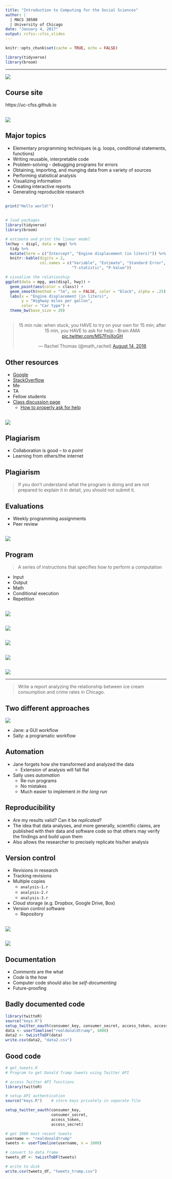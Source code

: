 ```yaml
---
title: "Introduction to Computing for the Social Sciences"
author: |
  | MACS 30500
  | University of Chicago
date: "January 4, 2017"
output: rcfss::cfss_slides
---
```


```r
knitr::opts_chunk$set(cache = TRUE, echo = FALSE)

library(tidyverse)
library(broom)
```

----

![](../images/ben_soltoff.jpg)

## Course site

https://uc-cfss.github.io

## {.center}

![](../images/bruce_computer.gif)


## Major topics

* Elementary programming techniques (e.g. loops, conditional statements, functions)
* Writing reusable, interpretable code
* Problem-solving - debugging programs for errors
* Obtaining, importing, and munging data from a variety of sources
* Performing statistical analysis
* Visualizing information
* Creating interactive reports
* Generating reproducible research

## {.center}

```r
print("Hello world!")
```

## {.scrollable}

```r
# load packages
library(tidyverse)
library(broom)

# estimate and print the linear model
lm(hwy ~ displ, data = mpg) %>%
  tidy %>%
  mutate(term = c("Intercept", "Engine displacement (in liters)")) %>%
  knitr::kable(digits = 2,
               col.names = c("Variable", "Estimate", "Standard Error",
                             "T-statistic", "P-Value"))

# visualize the relationship
ggplot(data = mpg, aes(displ, hwy)) + 
  geom_point(aes(color = class)) +
  geom_smooth(method = "lm", se = FALSE, color = "black", alpha = .25) +
  labs(x = "Engine displacement (in liters)",
       y = "Highway miles per gallon",
       color = "Car type") +
  theme_bw(base_size = 20)
```

## {.center}

<center>
<blockquote class="twitter-tweet" data-lang="en"><p lang="en" dir="ltr">15 min rule: when stuck, you HAVE to try on your own for 15 min; after 15 min, you HAVE to ask for help.- Brain AMA <a href="https://t.co/MS7FnjXoGH">pic.twitter.com/MS7FnjXoGH</a></p>&mdash; Rachel Thomas (@math_rachel) <a href="https://twitter.com/math_rachel/status/764931533383749632">August 14, 2016</a></blockquote>
<script async src="http://platform.twitter.com/widgets.js" charset="utf-8"></script>
</center>

## Other resources

* [Google](https://www.google.com)
* [StackOverflow](http://stackoverflow.com/)
* Me
* TA
* Fellow students
* [Class discussion page](https://github.com/uc-cfss/Discussion)
    * [How to properly ask for help](https://uc-cfss.github.io/hw00_asking_questions.html)

## {.center}

![](../images/plagiarism.jpg)

## Plagiarism

* Collaboration is good -- *to a point*
* Learning from others/the internet

## Plagiarism

> If you don't understand what the program is doing and are not prepared to explain it in detail, you should not submit it.

## Evaluations

* Weekly programming assignments
* Peer review

## {.center}

![](../images/data-science/base.png)


## Program

> A series of instructions that specifies how to perform a computation

* Input
* Output
* Math
* Conditional execution
* Repetition

## {.center}

![](../images/windows_3.1.png)

## {.center}

![](../images/mac_os_x.png)

## {.center}

![](../images/android_phones.jpg)

## {.center}

![](../images/stata14.png)

## {.center}

![](../images/shell.png)

----

> Write a report analyzing the relationship between ice cream consumption and crime rates in Chicago.

## Two different approaches

![](../images/data-science/base.png)

* Jane: a GUI workflow
* Sally: a programatic workflow

## Automation

* Jane forgets how she transformed and analyzed the data
    * Extension of analysis will fall flat
* Sally uses *automation*
    * Re-run programs
    * No mistakes
    * Much easier to implement *in the long run*

## Reproducibility

* Are my results valid? Can it be *replicated*?
* The idea that data analyses, and more generally, scientific claims, are published with their data and software code so that others may verify the findings and build upon them
* Also allows the researcher to precisely replicate his/her analysis

## Version control

* Revisions in research
* Tracking revisions
* Multiple copies
    * `analysis-1.r`
    * `analysis-2.r`
    * `analysis-3.r`
* Cloud storage (e.g. Dropbox, Google Drive, Box)
* Version control software
    * Repository

## {.center}

![](../images/vcs-local.png)

## {.center}

![](../images/vcs-distributed.png)

## Documentation

* *Comments* are the what
* *Code* is the how
* Computer code should also be *self-documenting*
* Future-proofing

## Badly documented code

```r
library(twitteR)
source("keys.R")
setup_twitter_oauth(consumer_key, consumer_secret, access_token, access_secret)
data <- userTimeline("realdonaldtrump", 1000)
data2 <- twListToDF(data)
write.csv(data2, "data2.csv")
```

## Good code

```r
# get_tweets.R
# Program to get Donald Trump tweets using Twitter API

# access Twitter API functions
library(twitteR)

# setup API authentication
source("keys.R")    # store keys privately in separate file

setup_twitter_oauth(consumer_key,
                    consumer_secret,
                    access_token,
                    access_secret)

# get 1000 most recent tweets
username <- "realdonaldtrump"
tweets <- userTimeline(username, n = 1000)

# convert to data frame
tweets_df <- twListToDF(tweets)

# write to disk
write.csv(tweets_df, "tweets_trump.csv")
```



